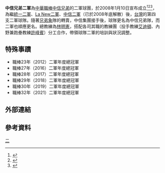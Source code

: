 {{refimprove|time=2014-01-30T07:00:16+00:00}}
'''中信兄弟二軍'''為[[中華職棒|中華職棒]][[中信兄弟|中信兄弟]]的二軍球團，於2008年1月10日宣布成立<ref>{{cite web| publisher =中華職棒大聯盟| title =兄弟球團獨立自組代訓球隊| url =http://www.cpbl.com.tw/news/Newsread1.asp?Nid=5372| author =| date =2008-01-10| accessdate =2009-04-25| deadurl =yes| archiveurl =https://web.archive.org/web/20090326103751/http://www.cpbl.com.tw/news/Newsread1.asp?Nid=5372| archivedate =2009-03-26}}</ref><ref>{{cite news | language = | author = 吳清正 | coauthors =  | url =  | title = 兄弟期待新黃朝 決自組二軍 | work =  | publisher = 自由時報 | pages =  | date = 2008-01-11 | accessdate = 2009-06-08 }}</ref><ref>{{cite news | language =  | author = 黎建忠 | coauthors =  | url = doDetail.aspx | title = 評估四年 職棒兄弟象成立代訓球隊 | work =  | publisher = 中央通訊社 | pages =  | date = 2008-01-10 | accessdate = 2009-06-08 }}</ref>，為繼[[統一二軍|統一二軍]]、[[La_New二軍|La New二軍]]、[[中信二軍|中信二軍]]（已於2008年底解散）後，[[台灣|台灣]]的第四支二軍球隊。隨著[[兄弟象|兄弟象]]隊的轉賣，中信集團接手後，球隊更名為中信兄弟隊，而二軍也順應更名。總教練為[[林明憲|林明憲]]，搭配各司其職的教練團（投手教練[[尼克·艾迪頓|艾迪頓]]、內野兼跑壘教練[[許峰賓|許峰賓]]）分工合作，帶領球隊二軍的培訓與狀況調整。

== 特殊事蹟 ==
*職棒23年（2012）二軍年度總冠軍
*職棒27年（2016）二軍年度總冠軍
*職棒28年（2017）二軍年度總冠軍
*職棒29年（2018）二軍年度總冠軍
*職棒30年（2019）二軍年度總冠軍
*職棒32年（2021）二軍年度總冠軍

==外部連結==
{{台灣棒球維基館}}

==參考資料==
<div class="references-small">
<references />
</div>

{{Chinese Professional Baseball League}}
{{棒球小作品}}

[[Category:中信兄弟|二]]